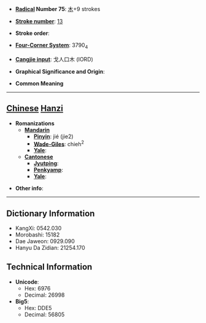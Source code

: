 * '''[[Wiktionary:Chinese radical index| Radical]] Number 75''': [[Wiktionary:Chinese radical index 木|木]]+9 strokes

* '''[[Wiktionary:Chinese total strokes index|Stroke number]]''': [[Wiktionary:Chinese total strokes index 13|13]]

* '''Stroke order''': 

* '''[[Wiktionary:Chinese four corner index|Four-Corner System]]''': 3790<sub>4</sub>

* '''[[Wiktionary:Chinese Cangjie index|Cangjie input]]''': 戈人口木 (IORD)

* '''Graphical Significance and Origin''': 

* '''Common Meaning'''

----

== [[Chinese]] [[Hanzi]] ==

* '''Romanizations'''
** '''[[Mandarin]]'''
*** '''[[Pinyin]]''': jié (jie2)
*** '''[[Wade-Giles]]''': chieh<sup>2</sup>
*** '''[[Yale]]''': 
** '''[[Cantonese]]'''
*** '''[[Jyutping]]''':
*** '''[[Penkyamp]]''': 
*** '''[[Yale]]''': 

* '''Other info''': 

----

== Dictionary Information ==

* KangXi: 0542.030
* Morobashi: 15182
* Dae Jaweon: 0929.090
* Hanyu Da Zidian: 21254.170

== Technical Information ==

* '''Unicode''':
** Hex: 6976
** Decimal: 26998
* '''Big5''':
** Hex: DDE5
** Decimal: 56805